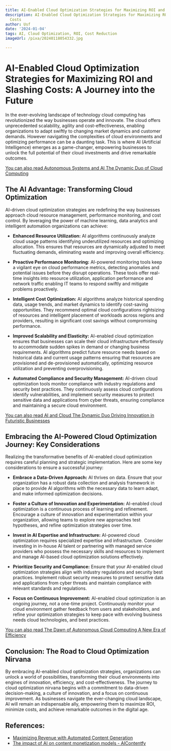 ```yaml
---
title: AI-Enabled Cloud Optimization Strategies for Maximizing ROI and Reducing Costs
description: AI-Enabled Cloud Optimization Strategies for Maximizing ROI and Reducing
  Costs
author: Usf
date: '2024-01-04'
tags: AI, Cloud Optimization, ROI, Cost Reduction
imageUrl: /pixa/20240118054332.jpg

---
```

# AI-Enabled Cloud  Optimization Strategies  for Maximizing ROI and Slashing Costs: A Journey into the Future

In the ever-evolving landscape of technology cloud computing has  revolutionized the  way businesses operate and innovate. The cloud offers unprecedented scalability, agility and cost-effectiveness, enabling  organizations to adapt  swiftly to changing market dynamics and customer demands. However  navigating the complexities of cloud environments and optimizing performance can be a daunting task. This is where AI (Artificial Intelligence)  emerges as a game-changer, empowering businesses to unlock the full potential of their cloud investments and drive remarkable outcomes.

[You can also read Autonomous Systems and AI The Dynamic Duo of Cloud Computing](Autonomous%20Systems%20and%20AI%20The%20Dynamic%20Duo%20of%20Cloud%20Computing)


## The AI Advantage: Transforming Cloud Optimization

AI-driven cloud optimization strategies are redefining  the way businesses approach cloud resource management, performance monitoring, and cost control.  By leveraging the power of machine learning, data analytics and intelligent automation  organizations can achieve:

- **Enhanced  Resource Utilization:** AI algorithms continuously analyze cloud usage patterns  identifying underutilized resources and  optimizing allocation.  This ensures that  resources are dynamically adjusted to meet fluctuating demands, eliminating waste and improving overall efficiency.

-  **Proactive Performance Monitoring:** AI-powered monitoring  tools keep a vigilant eye on cloud  performance metrics, detecting anomalies  and potential issues  before they disrupt operations. These tools offer real-time insights into resource utilization, application performance and network traffic enabling  IT teams to  respond swiftly and mitigate problems proactively.

- **Intelligent Cost  Optimization:** AI  algorithms  analyze historical spending data, usage trends, and market dynamics to identify  cost-saving opportunities.  They recommend optimal cloud configurations rightsizing of resources and intelligent placement of workloads across regions and providers, resulting in significant  cost savings without compromising performance.

- **Improved Scalability and Elasticity:** AI-enabled cloud optimization ensures that businesses can scale their cloud infrastructure effortlessly to  accommodate sudden  spikes in demand or changing business  requirements. AI algorithms predict future  resource needs based on historical data and current usage patterns ensuring that resources  are provisioned and de-provisioned automatically, optimizing resource utilization and preventing overprovisioning.

- **Automated Compliance and Security Management:** AI-driven cloud optimization tools monitor compliance with industry regulations  and security best practices. They continuously assess cloud configurations identify  vulnerabilities, and implement security measures to protect sensitive data and applications from cyber threats, ensuring compliance and maintaining a secure cloud environment.

[You can also read AI and Cloud The Dynamic Duo Driving Innovation in Futuristic Businesses](AI%20and%20Cloud%20The%20Dynamic%20Duo%20Driving%20Innovation%20in%20Futuristic%20Businesses)


## Embracing the AI-Powered Cloud Optimization Journey: Key Considerations

Realizing the transformative benefits of AI-enabled cloud optimization requires careful planning and strategic implementation. Here are some key considerations to ensure a successful journey:

- **Embrace a Data-Driven Approach:** AI  thrives on data. Ensure that your organization has a robust data collection  and analysis  framework in  place to provide AI algorithms with the necessary  data to learn adapt, and make informed optimization decisions.

- **Foster  a Culture of Innovation  and Experimentation:** AI-enabled  cloud optimization is  a continuous process of learning and refinement. Encourage a culture of innovation and experimentation within your organization, allowing teams to explore  new approaches test hypotheses, and refine optimization strategies over time.

- **Invest  in AI Expertise and Infrastructure:** AI-powered  cloud optimization requires  specialized expertise and  infrastructure.  Consider investing in in-house AI  talent or partnering with managed service providers who possess the necessary skills and resources to implement  and manage AI-based cloud optimization solutions  effectively.

-  **Prioritize Security and  Compliance:** Ensure that your AI-enabled cloud optimization strategies align  with industry regulations and security best practices. Implement robust security measures to protect sensitive  data and applications from cyber threats and maintain compliance with  relevant standards and regulations.

- **Focus on Continuous Improvement:** AI-enabled cloud optimization  is an ongoing journey, not a one-time project. Continuously monitor  your cloud environment gather feedback from users and stakeholders, and refine your optimization strategies to keep pace with  evolving business needs cloud  technologies, and best  practices.

[You can also read The Dawn of Autonomous Cloud Computing A New Era of Efficiency](The%20Dawn%20of%20Autonomous%20Cloud%20Computing%20A%20New%20Era%20of%20Efficiency)


## Conclusion: The Road  to Cloud Optimization Nirvana

By embracing AI-enabled cloud optimization strategies, organizations can unlock a world of possibilities, transforming their cloud environments into engines of innovation, efficiency, and cost-effectiveness. The journey to  cloud optimization nirvana begins with  a commitment to data-driven decision-making,  a culture of innovation, and a focus on continuous improvement. As businesses navigate the ever-changing cloud landscape, AI  will remain  an indispensable ally, empowering them to maximize ROI, minimize costs, and achieve remarkable outcomes in the digital age.

## References:
- [Maximizing Revenue with Automated Content Generation](https://plagiarismsearch.com/blog/maximizing-revenue-with-automated-content-generation)
- [The impact of AI on content monetization models - AIContentfy](https://aicontentfy.com/en/blog/impact-of-ai-on-content-monetization-models)

